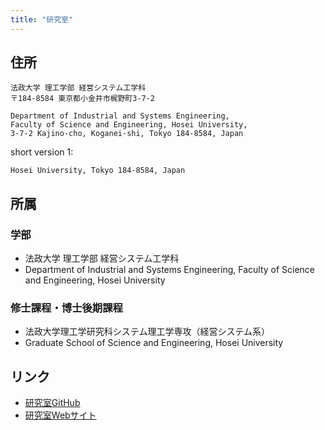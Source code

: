 ```yaml
---
title: "研究室"
---
```


## 住所

```
法政大学 理工学部 経営システム工学科
〒184-8584 東京都小金井市梶野町3-7-2
```

```
Department of Industrial and Systems Engineering, 
Faculty of Science and Engineering, Hosei University, 
3-7-2 Kajino-cho, Koganei-shi, Tokyo 184-8584, Japan 
```

short version 1:

```
Hosei University, Tokyo 184-8584, Japan
```

## 所属

### 学部

- 法政大学 理工学部 経営システム工学科
- Department of Industrial and Systems Engineering, Faculty of Science and Engineering, Hosei University

### 修士課程・博士後期課程

- 法政大学理工学研究科システム理工学専攻（経営システム系）
- Graduate School of Science and Engineering, Hosei University

<!-- ### Master’s and Doctoral Programs

- Management Science Track, Major in Systems Engineering and Science, Institute of Integrated Science and Technology, Hosei University -->

## リンク

- [研究室GitHub](https://github.com/isl-hosei)
- [研究室Webサイト](https://isl-hosei.github.io/)